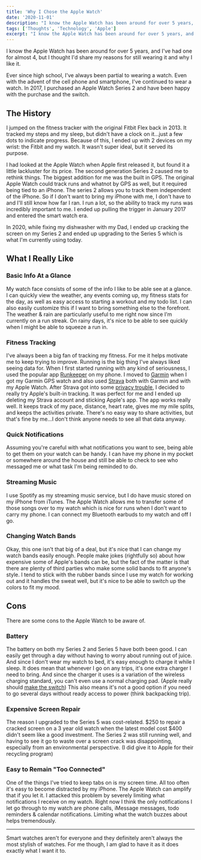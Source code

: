 ```yaml
---
title: 'Why I Chose the Apple Watch'
date: '2020-11-01'
description: "I know the Apple Watch has been around for over 5 years, and I've had one for almost 4, but I thought I'd share my reasons for still wearing it and why I like it."
tags: ['Thoughts', 'Technology', 'Apple']
excerpt: "I know the Apple Watch has been around for over 5 years, and I've had one for almost 4, but I thought I'd share my reasons for still wearing it and why I like it."
---
```


I know the Apple Watch has been around for over 5 years, and I've had one for almost 4, but I thought I'd share my reasons for still wearing it and why I like it.

Ever since high school, I've always been partial to wearing a watch. Even with the advent of the cell phone and smartphone, I've continued to wear a watch. In 2017, I purchased an Apple Watch Series 2 and have been happy with the purchase and the switch.

<PostImage src="/images/posts/2020-11-01-apple-watch/applewatch.jpg" alt="My Apple Watch" width={1199} height={898} shadowed centered />

## The History

I jumped on the fitness tracker with the original Fitbit Flex back in 2013. It tracked my steps and my sleep, but didn't have a clock on it...just a few dots to indicate progress. Because of this, I ended up with 2 devices on my wrist: the Fitbit and my watch. It wasn't super ideal, but it served its purpose.

I had looked at the Apple Watch when Apple first released it, but found it a little lackluster for its price. The second generation Series 2 caused me to rethink things. The biggest addition for me was the built in GPS. The original Apple Watch could track runs and whatnot by GPS as well, but it required being tied to an iPhone. The series 2 allows you to track them independent of the iPhone. So if I don't want to bring my iPhone with me, I don't have to and I'll still know how far I ran. I run a lot, so the ability to track my runs was incredibly important to me. I ended up pulling the trigger in January 2017 and entered the smart watch era.

In 2020, while fixing my dishwasher with my Dad, I ended up cracking the screen on my Series 2 and ended up upgrading to the Series 5 which is what I'm currently using today.

## What I Really Like

### Basic Info At a Glance

My watch face consists of some of the info I like to be able see at a glance. I can quickly view the weather, any events coming up, my fitness stats for the day, as well as easy access to starting a workout and my todo list. I can also easily customize this if I want to bring something else to the forefront. The weather & rain are particularly useful to me right now since I'm currently on a run streak. On rainy days, it's nice to be able to see quickly when I might be able to squeeze a run in.

### Fitness Tracking

I've always been a big fan of tracking my fitness. For me it helps motivate me to keep trying to improve. Running is the big thing I've always liked seeing data for. When I first started running with any kind of seriousness, I used the popular app [Runkeeper](https://runkeeper.com/cms/) on my phone. I moved to [Garmin](https://connect.garmin.com/) when I got my Garmin GPS watch and also used [Strava](https://www.strava.com/) both with Garmin and with my Apple Watch. After Strava got into some [privacy trouble](https://www.theguardian.com/world/2018/jan/28/fitness-tracking-app-gives-away-location-of-secret-us-army-bases), I decided to really try Apple's built-in tracking. It was perfect for me and I ended up deleting my Strava account and sticking Apple's app. The app works really well. It keeps track of my pace, distance, heart rate, gives me my mile splits, and keeps the activities private. There's no easy way to share activities, but that's fine by me...I don't think anyone needs to see all that data anyway.

### Quick Notifications

Assuming you're careful with what notifications you want to see, being able to get them on your watch can be handy. I can have my phone in my pocket or somewhere around the house and still be able to check to see who messaged me or what task I'm being reminded to do.

### Streaming Music

I use Spotify as my streaming music service, but I do have music stored on my iPhone from iTunes. The Apple Watch allows me to transfer some of those songs over to my watch which is nice for runs when I don't want to carry my phone. I can connect my Bluetooth earbuds to my watch and off I go.

### Changing Watch Bands

Okay, this one isn't that big of a deal, but it's nice that I can change my watch bands easily enough. People make jokes (rightfully so) about how expensive some of Apple's bands can be, but the fact of the matter is that there are plenty of third parties who make some solid bands to fit anyone's style. I tend to stick with the rubber bands since I use my watch for working out and it handles the sweat well, but it's nice to be able to switch up the colors to fit my mood.

## Cons

There are some cons to the Apple Watch to be aware of.

### Battery

The battery on both my Series 2 and Series 5 have both been good. I can easily get through a day without having to worry about running out of juice. And since I don't wear my watch to bed, it's easy enough to charge it while I sleep. It does mean that whenever I go on any trips, it's one extra charger I need to bring. And since the charger it uses is a variation of the wireless charging standard, you can't even use a normal charging pad. (Apple really should [make the switch](https://www.theverge.com/2020/9/29/21441290/apple-watch-qi-wireless-charging-standard-environment-cable-proprietary-standard)) This also means it's not a good option if you need to go several days without ready access to power (think backpacking trip).

### Expensive Screen Repair

The reason I upgraded to the Series 5 was cost-related. $250 to repair a cracked screen on a 3 year old watch when the latest model cost $400 didn't seem like a good investment. The Series 2 was still running well, and having to see it go to waste over a screen crack was disappointing, especially from an environmental perspective. (I did give it to Apple for their recycling program)

### Easy to Remain "Too Connected"

One of the things I've tried to keep tabs on is my screen time. All too often it's easy to become distracted by my iPhone. The Apple Watch can amplify that if you let it. I attacked this problem by severely limiting what notifications I receive on my watch. Right now I think the only notifications I let go through to my watch are phone calls, iMessage messages, todo reminders & calendar notifications. Limiting what the watch buzzes about helps tremendously.

<hr />

Smart watches aren't for everyone and they definitely aren't always the most stylish of watches. For me though, I am glad to have it as it does exactly what I want it to.
